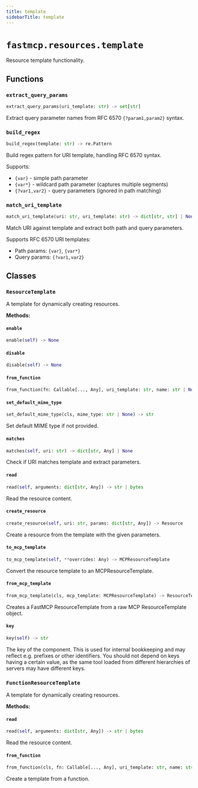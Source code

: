 ```yaml
---
title: template
sidebarTitle: template
---
```


# `fastmcp.resources.template`


Resource template functionality.

## Functions

### `extract_query_params` <sup><a href="https://github.com/jlowin/fastmcp/blob/main/src/fastmcp/resources/template.py#L29" target="_blank"><Icon icon="github" style="width: 14px; height: 14px;" /></a></sup>

```python
extract_query_params(uri_template: str) -> set[str]
```


Extract query parameter names from RFC 6570 `{?param1,param2}` syntax.


### `build_regex` <sup><a href="https://github.com/jlowin/fastmcp/blob/main/src/fastmcp/resources/template.py#L37" target="_blank"><Icon icon="github" style="width: 14px; height: 14px;" /></a></sup>

```python
build_regex(template: str) -> re.Pattern
```


Build regex pattern for URI template, handling RFC 6570 syntax.

Supports:
- `{var}` - simple path parameter
- `{var*}` - wildcard path parameter (captures multiple segments)
- `{?var1,var2}` - query parameters (ignored in path matching)


### `match_uri_template` <sup><a href="https://github.com/jlowin/fastmcp/blob/main/src/fastmcp/resources/template.py#L63" target="_blank"><Icon icon="github" style="width: 14px; height: 14px;" /></a></sup>

```python
match_uri_template(uri: str, uri_template: str) -> dict[str, str] | None
```


Match URI against template and extract both path and query parameters.

Supports RFC 6570 URI templates:
- Path params: `{var}`, `{var*}`
- Query params: `{?var1,var2}`


## Classes

### `ResourceTemplate` <sup><a href="https://github.com/jlowin/fastmcp/blob/main/src/fastmcp/resources/template.py#L94" target="_blank"><Icon icon="github" style="width: 14px; height: 14px;" /></a></sup>


A template for dynamically creating resources.


**Methods:**

#### `enable` <sup><a href="https://github.com/jlowin/fastmcp/blob/main/src/fastmcp/resources/template.py#L113" target="_blank"><Icon icon="github" style="width: 14px; height: 14px;" /></a></sup>

```python
enable(self) -> None
```

#### `disable` <sup><a href="https://github.com/jlowin/fastmcp/blob/main/src/fastmcp/resources/template.py#L121" target="_blank"><Icon icon="github" style="width: 14px; height: 14px;" /></a></sup>

```python
disable(self) -> None
```

#### `from_function` <sup><a href="https://github.com/jlowin/fastmcp/blob/main/src/fastmcp/resources/template.py#L130" target="_blank"><Icon icon="github" style="width: 14px; height: 14px;" /></a></sup>

```python
from_function(fn: Callable[..., Any], uri_template: str, name: str | None = None, title: str | None = None, description: str | None = None, icons: list[Icon] | None = None, mime_type: str | None = None, tags: set[str] | None = None, enabled: bool | None = None, annotations: Annotations | None = None, meta: dict[str, Any] | None = None) -> FunctionResourceTemplate
```

#### `set_default_mime_type` <sup><a href="https://github.com/jlowin/fastmcp/blob/main/src/fastmcp/resources/template.py#L159" target="_blank"><Icon icon="github" style="width: 14px; height: 14px;" /></a></sup>

```python
set_default_mime_type(cls, mime_type: str | None) -> str
```

Set default MIME type if not provided.


#### `matches` <sup><a href="https://github.com/jlowin/fastmcp/blob/main/src/fastmcp/resources/template.py#L165" target="_blank"><Icon icon="github" style="width: 14px; height: 14px;" /></a></sup>

```python
matches(self, uri: str) -> dict[str, Any] | None
```

Check if URI matches template and extract parameters.


#### `read` <sup><a href="https://github.com/jlowin/fastmcp/blob/main/src/fastmcp/resources/template.py#L169" target="_blank"><Icon icon="github" style="width: 14px; height: 14px;" /></a></sup>

```python
read(self, arguments: dict[str, Any]) -> str | bytes
```

Read the resource content.


#### `create_resource` <sup><a href="https://github.com/jlowin/fastmcp/blob/main/src/fastmcp/resources/template.py#L175" target="_blank"><Icon icon="github" style="width: 14px; height: 14px;" /></a></sup>

```python
create_resource(self, uri: str, params: dict[str, Any]) -> Resource
```

Create a resource from the template with the given parameters.


#### `to_mcp_template` <sup><a href="https://github.com/jlowin/fastmcp/blob/main/src/fastmcp/resources/template.py#L193" target="_blank"><Icon icon="github" style="width: 14px; height: 14px;" /></a></sup>

```python
to_mcp_template(self, **overrides: Any) -> MCPResourceTemplate
```

Convert the resource template to an MCPResourceTemplate.


#### `from_mcp_template` <sup><a href="https://github.com/jlowin/fastmcp/blob/main/src/fastmcp/resources/template.py#L215" target="_blank"><Icon icon="github" style="width: 14px; height: 14px;" /></a></sup>

```python
from_mcp_template(cls, mcp_template: MCPResourceTemplate) -> ResourceTemplate
```

Creates a FastMCP ResourceTemplate from a raw MCP ResourceTemplate object.


#### `key` <sup><a href="https://github.com/jlowin/fastmcp/blob/main/src/fastmcp/resources/template.py#L228" target="_blank"><Icon icon="github" style="width: 14px; height: 14px;" /></a></sup>

```python
key(self) -> str
```

The key of the component. This is used for internal bookkeeping
and may reflect e.g. prefixes or other identifiers. You should not depend on
keys having a certain value, as the same tool loaded from different
hierarchies of servers may have different keys.


### `FunctionResourceTemplate` <sup><a href="https://github.com/jlowin/fastmcp/blob/main/src/fastmcp/resources/template.py#L238" target="_blank"><Icon icon="github" style="width: 14px; height: 14px;" /></a></sup>


A template for dynamically creating resources.


**Methods:**

#### `read` <sup><a href="https://github.com/jlowin/fastmcp/blob/main/src/fastmcp/resources/template.py#L243" target="_blank"><Icon icon="github" style="width: 14px; height: 14px;" /></a></sup>

```python
read(self, arguments: dict[str, Any]) -> str | bytes
```

Read the resource content.


#### `from_function` <sup><a href="https://github.com/jlowin/fastmcp/blob/main/src/fastmcp/resources/template.py#L284" target="_blank"><Icon icon="github" style="width: 14px; height: 14px;" /></a></sup>

```python
from_function(cls, fn: Callable[..., Any], uri_template: str, name: str | None = None, title: str | None = None, description: str | None = None, icons: list[Icon] | None = None, mime_type: str | None = None, tags: set[str] | None = None, enabled: bool | None = None, annotations: Annotations | None = None, meta: dict[str, Any] | None = None) -> FunctionResourceTemplate
```

Create a template from a function.

